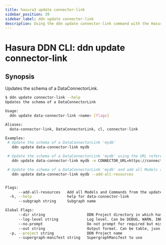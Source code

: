 ```yaml
---
title: hasura3 update connector-link
sidebar_position: 39
sidebar_label: ddn update connector-link
description: Using the ddn update connector-link command with the Hasura CLI
---
```


# Hasura DDN CLI: ddn update connector-link 

## Synopsis
Updates the schema of a DataConnectorLink.

```bash
$ ddn update connector-link --help
Updates the schema of a DataConnectorLink

Usage:
  ddn update data-connector-link <name> [flags]

Aliases:
  data-connector-link, DataConnectorLink, cl, connector-link

Examples:
 # Update the schema of a DataConnectorLink 'mydb'
   ddn update data-connector-link mydb

 # Update the schema of a DataConnectorLink 'mydb' using the URL referenced via env var CONNECTOR_URL
   ddn update data-connector-link mydb -e CONNECTOR_URL=https://connector-host:post

 # Update the schema of a DataConnectorLink 'mydb' and add all Models and Commands to the local metadata
   ddn update data-connector-link mydb --add-all-resources


Flags:
      --add-all-resources   Add all Models and Commands from the updated DataConnectorLink to the local Hasura project
  -h, --help                help for data-connector-link
      --subgraph string     Subgraph name

Global Flags:
      --dir string                   DDN Project directory in which hasura.yaml is present (default ".")
      --log-level string             Log level. Can be DEBUG, WARN, INFO, ERROR, or FATAL. (default "INFO")
      --no-prompt                    Do not prompt for required but missing flags
      --out string                   Output format. Can be table, json or yaml. (default "table")
  -p, --project string               DDN Project name
      --supergraph-manifest string   SupergraphManifest to use
```

